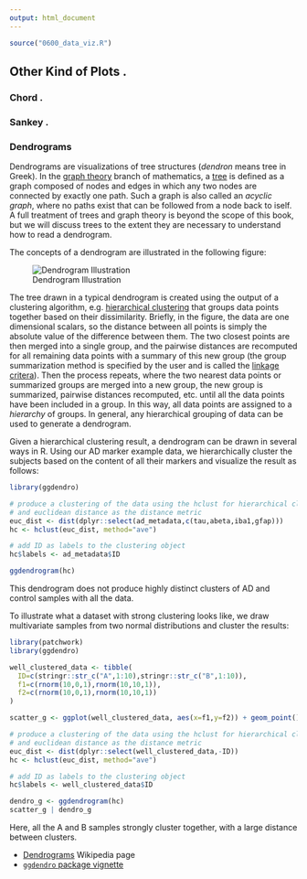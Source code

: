 ```yaml
---
output: html_document
---
```


```r
source("0600_data_viz.R")
```


## Other Kind of Plots .

### Chord .

### Sankey .

### Dendrograms

Dendrograms are visualizations of tree structures (*dendron* means tree in
Greek). In the [graph theory](https://en.wikipedia.org/wiki/Graph_theory) branch
of mathematics, a [tree](https://en.wikipedia.org/wiki/Tree_(graph_theory)) is
defined as a graph composed of nodes and edges in which any two nodes are
connected by exactly one path. Such a graph is also called an *acyclic graph*,
where no paths exist that can be followed from a node back to iself. A full
treatment of trees and graph theory is beyond the scope of this book, but we
will discuss trees to the extent they are necessary to understand how to read a
dendrogram.

The concepts of a dendrogram are illustrated in the following figure:

![Dendrogram Illustration](dendrograms.png)

The tree drawn in a typical dendrogram is created using the output of a
clustering algorithm, e.g. [hierarchical clustering](#hierarchical-clustering)
that groups data points together based on their dissimilarity. Briefly, in the
figure, the data are one dimensional scalars, so the distance between all points
is simply the absolute value of the difference between them. The two closest
points are then merged into a single group, and the pairwise distances are
recomputed for all remaining data points with a summary of this new group (the
group summarization method is specified by the user and is called the [linkage
critera](https://en.wikipedia.org/wiki/Hierarchical_clustering#Linkage_criteria)).
Then the process repeats, where the two nearest data points or summarized groups
are merged into a new group, the new group is summarized, pairwise distances
recomputed, etc. until all the data points have been included in a group. In
this way, all data points are assigned to a *hierarchy* of groups. In general,
any hierarchical grouping of data can be used to generate a dendrogram.

Given a hierarchical clustering result, a dendrogram can be drawn in several
ways in R. Using our AD marker example data, we hierarchically cluster the
subjects based on the content of all their markers and visualize the result as
follows:

```r
library(ggdendro)

# produce a clustering of the data using the hclust for hierarchical clustering
# and euclidean distance as the distance metric
euc_dist <- dist(dplyr::select(ad_metadata,c(tau,abeta,iba1,gfap)))
hc <- hclust(euc_dist, method="ave")

# add ID as labels to the clustering object
hc$labels <- ad_metadata$ID

ggdendrogram(hc)
```

This dendrogram does not produce highly distinct clusters of AD and control
samples with all the data.

To illustrate what a dataset with strong clustering looks like, we draw
multivariate samples from two normal distributions and cluster the results:

```r
library(patchwork)
library(ggdendro)

well_clustered_data <- tibble(
  ID=c(stringr::str_c("A",1:10),stringr::str_c("B",1:10)),
  f1=c(rnorm(10,0,1),rnorm(10,10,1)),
  f2=c(rnorm(10,0,1),rnorm(10,10,1))
)

scatter_g <- ggplot(well_clustered_data, aes(x=f1,y=f2)) + geom_point()

# produce a clustering of the data using the hclust for hierarchical clustering
# and euclidean distance as the distance metric
euc_dist <- dist(dplyr::select(well_clustered_data,-ID))
hc <- hclust(euc_dist, method="ave")

# add ID as labels to the clustering object
hc$labels <- well_clustered_data$ID

dendro_g <- ggdendrogram(hc)
scatter_g | dendro_g
```

Here, all the A and B samples strongly cluster together, with a large distance
between clusters.

::: {.box .readmore}
* [Dendrograms](https://en.wikipedia.org/wiki/Dendrogram) Wikipedia page
* [`ggdendro` package vignette](https://cran.r-project.org/web/packages/ggdendro/vignettes/ggdendro.html)
:::